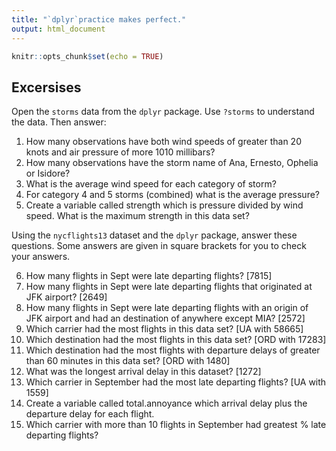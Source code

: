 ```yaml
---
title: "`dplyr`practice makes perfect."
output: html_document
---
```


```r
knitr::opts_chunk$set(echo = TRUE)
```

## Excersises

Open the `storms` data from the `dplyr` package.  Use `?storms` to understand the data.  Then answer:

1. How many observations have both wind speeds of greater than 20 knots and air pressure of more 1010 millibars? 
2. How many observations have the storm name of Ana, Ernesto, Ophelia or Isidore? 
3. What is the average wind speed for each category of storm? 
4. For category 4 and 5 storms (combined) what is the average pressure? 
5. Create a variable called strength which is pressure divided by wind speed.  What is the maximum strength in this data set? 

Using the `nycflights13` dataset and the `dplyr` package, answer these questions.  Some answers are given in square brackets for you to check your answers.

6. How many flights in Sept were late departing flights? [7815]
7. How many flights in Sept were late departing flights that originated at JFK airport? [2649]
8. How many flights in Sept were late departing flights with an origin of JFK airport and had an destination of anywhere except MIA? [2572]
9. Which carrier had the most flights in this data set?  [UA with 58665]
10. Which destination had the most flights in this data set? [ORD with 17283]
11. Which destination had the most flights with departure delays of greater than 60 minutes in this data set? [ORD with 1480]
12. What was the longest arrival delay in this dataset? [1272]
13. Which carrier in September had the most late departing flights? [UA with 1559]
14. Create a variable called total.annoyance which arrival delay plus the departure delay for each flight.
15. Which carrier with more than 10 flights in September had greatest % late departing flights? 